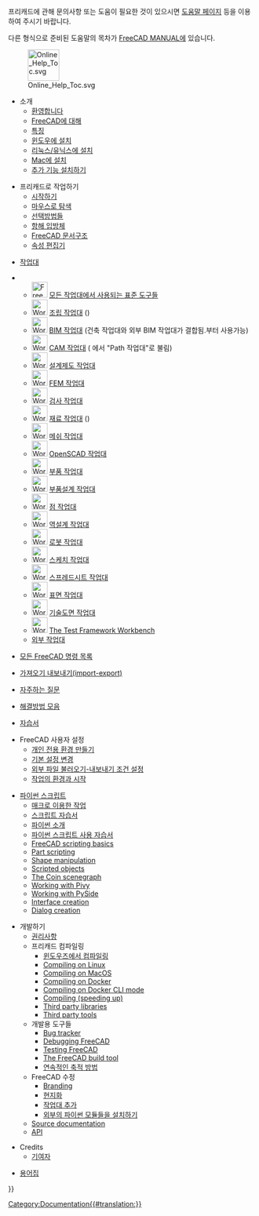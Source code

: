 <languages/>

프리캐드에 관해 문의사항 또는 도움이 필요한 것이 있으시면 [[Help|도움말 페이지]] 등을 이용하여 주시기 바랍니다.

다른 형식으로 준비된 도움말의 목차가 [[Manual:Introduction/ko|FreeCAD MANUAL]]에 있습니다.

[[File:Online Help Toc.svg|64px]]

* 소개
**[[Online Help Startpage/ko| 환영합니다]]
** [[About FreeCAD/ko|FreeCAD에 대해]]
** [[Feature list/ko|특징]]
** [[Installing_on_Windows/ko|윈도우에 설치]]
** [[Installing_on_Linux/ko|리눅스/유닉스에 설치]]
** [[Installing_on_Mac/ko|Mac에 설치]]
** [[Installing_additional_components/ko|추가 기능 설치하기]]

<div class="mw-translate-fuzzy">
* 프리캐드로 작업하기
** [[Getting_started/ko|시작하기]]
** [[Mouse_navigation|마우스로 탐색]]
** [[Selection_methods|선택방법들]]
** [[Navigation_Cube/ko|항해 입방체]]
** [[Document_structure/ko|FreeCAD 문서구조]]
** [[Property_editor/ko|속성 편집기]]
</div>

* [[Workbenches/ko|작업대]]
<!--Please keep this list consistent with User_hub and Workbenches and Manual:The_FreeCAD_Interface-->
** [[Image:Freecad.svg|32px]] [[Std_Base/ko|모든 작업대에서 사용되는 표준 도구들]]
** [[Image:Workbench_Assembly.svg|32px]] [[Assembly_Workbench/ko|조립 작업대]] ({{Version|1.0}})
** [[Image:Workbench_BIM.svg|32px]] [[BIM_Workbench/ko|BIM 작업대]] (건축 작업대와 외부 BIM 작업대가 결합됨.{{VersionMinus|0.21}}부터 사용가능)
** [[Image:Workbench_CAM.svg|32px]] [[CAM_Workbench/ko|CAM 작업대]] ( {{VersionMinus|0.21}}에서 "Path 작업대"로 불림)
** [[Image:Workbench_Draft.svg|32px]] [[Draft_Workbench/ko|설계제도 작업대]]
** [[Image:Workbench_FEM.svg|32px]] [[FEM_Workbench/ko|FEM 작업대]]
** [[Image:Workbench_Inspection.svg|32px]] [[Inspection_Workbench/ko|검사 작업대]]
** [[Image:Workbench_Material.svg|32px]] [[Material_Workbench/ko|재료 작업대]] ({{Version|1.0}})
** [[Image:Workbench_Mesh.svg|32px]] [[Mesh_Workbench/ko|메쉬 작업대]]
** [[Image:Workbench_OpenSCAD.svg|32px]] [[OpenSCAD_Workbench/ko|OpenSCAD 작업대]]
** [[Image:Workbench_Part.svg|32px]] [[Part_Workbench/ko|부품 작업대]]
** [[Image:Workbench_PartDesign.svg|32px]] [[PartDesign_Workbench/ko|부품설계 작업대]]
** [[Image:Workbench_Points.svg|32px]] [[Points_Workbench/ko|점 작업대]]
** [[Image:Workbench_Reverse_Engineering.svg|32px]] [[Reverse_Engineering_Workbench/ko|역설계 작업대]]
** [[Image:Workbench_Robot.svg|32px]] [[Robot_Workbench/ko|로봇 작업대]]
** [[Image:Workbench_Sketcher.svg|32px]] [[Sketcher_Workbench/ko|스케치 작업대]]
** [[Image:Workbench_Spreadsheet.svg|32px]] [[Spreadsheet_Workbench/ko|스프레드시트 작업대]]
** [[Image:Workbench_Surface.svg|32px]] [[Surface_Workbench/ko|표면 작업대]]
** [[Image:Workbench_TechDraw.svg|32px]] [[TechDraw_Workbench/ko|기술도면 작업대]]
** [[Image:Workbench_Test.svg|32px]] [[Testing|The Test Framework Workbench]]
** [[External_workbenches/ko|외부 작업대]]

* [[List_of_Commands|모든 FreeCAD 명령 목록]]

* [[Import_Export/ko|가져오기 내보내기(import-export)]]

* [[Frequently_asked_questions/ko|자주하는 질문]]

* [[Workarounds/ko|해결방법 모음]]

* [[Tutorials/ko|자습서]]

* FreeCAD 사용자 설정
** [[Interface_Customization|개인 전용 환경 만들기]]
** [[Preferences_Editor|기본 설정 변경]]
** [[Import_Export_Preferences|외부 파일 불러오기-내보내기 조건 설정]]
** [[Start_up_and_Configuration|작업의 환경과 시작]]

* [[Scripting_and_macros|파이썬 스크립트]]
** [[Macros|매크로 이용한 작업]]
** [[Scripts|스크립트 자습서]]
** [[Introduction_to_Python|파이썬 소개]]
** [[Python_scripting_tutorial|파이썬 스크립트 사용 자습서]]
** [[FreeCAD_Scripting_Basics|FreeCAD scripting basics]]
** [[Part_scripting|Part scripting]]
** [[Topological_data_scripting|Shape manipulation]]
** [[Scripted_objects|Scripted objects]]
** [[Scenegraph|The Coin scenegraph]]
** [[Pivy|Working with Pivy]]
** [[PySide|Working with PySide]]
** [[Interface_creation|Interface creation]]
** [[Dialog_creation|Dialog creation]]

<div class="mw-translate-fuzzy">
* 개발하기
** [[License|권리사항]]
** 프리캐드 컴파일링
*** [[Compile_on_Windows|윈도우즈에서 컴파일링]]
*** [[Compile_on_Linux|Compiling on Linux]]
*** [[Compile_on_MacOS|Compiling on MacOS]]
*** [[Compile_on_Docker|Compiling on Docker]]
*** [[FreeCAD_Docker_CLI_mode|Compiling on Docker CLI mode]]
*** [[Compiling_(Speeding_up)|Compiling (speeding up)]]
*** [[Third_Party_Libraries|Third party libraries]]
*** [[Third_Party_Tools|Third party tools]]
** 개발용 도구들
*** [[Tracker|Bug tracker]]
*** [[Debugging|Debugging FreeCAD]]
*** [[Testing|Testing FreeCAD]]
*** [[FreeCAD_Build_Tool|The FreeCAD build tool]]
*** [[Continuous_Integration|연속적인 축적 방법]]
** FreeCAD 수정 
*** [[Branding|Branding]] 
*** [[Localisation/ko|현지화]]
*** [[Workbench_creation/ko|작업대 추가]]
*** [[Extra_python_modules|외부의 파이썬 모듈들을 설치하기]]
** [[Source_documentation|Source documentation]]
** [https://www.freecadweb.org/api/ API]
</div>

* Credits
**[[Contributors|기여자]]

*[[Glossary/ko|용어집]]


{{Userdocnavi{{#translation:}}}}
[[Category:Documentation{{#translation:}}]]